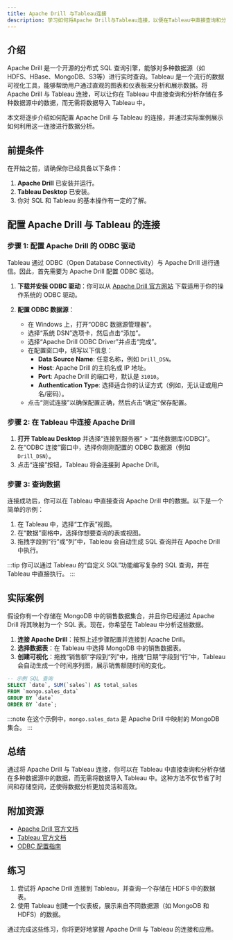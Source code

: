 ```yaml
---
title: Apache Drill 与Tableau连接
description: 学习如何将Apache Drill与Tableau连接，以便在Tableau中直接查询和分析存储在多种数据源中的数据。
---
```


## 介绍

Apache Drill 是一个开源的分布式 SQL 查询引擎，能够对多种数据源（如HDFS、HBase、MongoDB、S3等）进行实时查询。Tableau 是一个流行的数据可视化工具，能够帮助用户通过直观的图表和仪表板来分析和展示数据。将 Apache Drill 与 Tableau 连接，可以让你在 Tableau 中直接查询和分析存储在多种数据源中的数据，而无需将数据导入 Tableau 中。

本文将逐步介绍如何配置 Apache Drill 与 Tableau 的连接，并通过实际案例展示如何利用这一连接进行数据分析。

## 前提条件

在开始之前，请确保你已经具备以下条件：

1. **Apache Drill** 已安装并运行。
2. **Tableau Desktop** 已安装。
3. 你对 SQL 和 Tableau 的基本操作有一定的了解。

## 配置 Apache Drill 与 Tableau 的连接

### 步骤 1: 配置 Apache Drill 的 ODBC 驱动

Tableau 通过 ODBC（Open Database Connectivity）与 Apache Drill 进行通信。因此，首先需要为 Apache Drill 配置 ODBC 驱动。

1. **下载并安装 ODBC 驱动**：你可以从 [Apache Drill 官方网站](https://drill.apache.org/) 下载适用于你的操作系统的 ODBC 驱动。

2. **配置 ODBC 数据源**：
   - 在 Windows 上，打开“ODBC 数据源管理器”。
   - 选择“系统 DSN”选项卡，然后点击“添加”。
   - 选择“Apache Drill ODBC Driver”并点击“完成”。
   - 在配置窗口中，填写以下信息：
     - **Data Source Name**: 任意名称，例如 `Drill_DSN`。
     - **Host**: Apache Drill 的主机名或 IP 地址。
     - **Port**: Apache Drill 的端口号，默认是 `31010`。
     - **Authentication Type**: 选择适合你的认证方式（例如，无认证或用户名/密码）。
   - 点击“测试连接”以确保配置正确，然后点击“确定”保存配置。

### 步骤 2: 在 Tableau 中连接 Apache Drill

1. **打开 Tableau Desktop** 并选择“连接到服务器” > “其他数据库(ODBC)”。
2. 在“ODBC 连接”窗口中，选择你刚刚配置的 ODBC 数据源（例如 `Drill_DSN`）。
3. 点击“连接”按钮，Tableau 将会连接到 Apache Drill。

### 步骤 3: 查询数据

连接成功后，你可以在 Tableau 中直接查询 Apache Drill 中的数据。以下是一个简单的示例：

1. 在 Tableau 中，选择“工作表”视图。
2. 在“数据”窗格中，选择你想要查询的表或视图。
3. 拖拽字段到“行”或“列”中，Tableau 会自动生成 SQL 查询并在 Apache Drill 中执行。

:::tip
你可以通过 Tableau 的“自定义 SQL”功能编写复杂的 SQL 查询，并在 Tableau 中直接执行。
:::

## 实际案例

假设你有一个存储在 MongoDB 中的销售数据集合，并且你已经通过 Apache Drill 将其映射为一个 SQL 表。现在，你希望在 Tableau 中分析这些数据。

1. **连接 Apache Drill**：按照上述步骤配置并连接到 Apache Drill。
2. **选择数据表**：在 Tableau 中选择 MongoDB 中的销售数据表。
3. **创建可视化**：拖拽“销售额”字段到“列”中，拖拽“日期”字段到“行”中，Tableau 会自动生成一个时间序列图，展示销售额随时间的变化。

```sql
-- 示例 SQL 查询
SELECT `date`, SUM(`sales`) AS total_sales
FROM `mongo.sales_data`
GROUP BY `date`
ORDER BY `date`;
```

:::note
在这个示例中，`mongo.sales_data` 是 Apache Drill 中映射的 MongoDB 集合。
:::

## 总结

通过将 Apache Drill 与 Tableau 连接，你可以在 Tableau 中直接查询和分析存储在多种数据源中的数据，而无需将数据导入 Tableau 中。这种方法不仅节省了时间和存储空间，还使得数据分析更加灵活和高效。

## 附加资源

- [Apache Drill 官方文档](https://drill.apache.org/docs/)
- [Tableau 官方文档](https://help.tableau.com/current/pro/desktop/en-us/default.htm)
- [ODBC 配置指南](https://drill.apache.org/docs/odbc-configuration/)

## 练习

1. 尝试将 Apache Drill 连接到 Tableau，并查询一个存储在 HDFS 中的数据表。
2. 使用 Tableau 创建一个仪表板，展示来自不同数据源（如 MongoDB 和 HDFS）的数据。

通过完成这些练习，你将更好地掌握 Apache Drill 与 Tableau 的连接和应用。